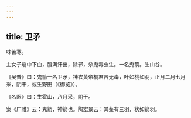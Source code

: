 ```yaml
---
---
---
```

title: 卫矛
---



味苦寒。

主女子崩中下血，腹满汗出，除邪，杀鬼毒虫注。一名鬼箭。生山谷。

《吴普》曰：鬼箭一名卫矛，神农黄帝桐君苦无毒，叶如桃如羽，正月二月七月采，阴干，或生野田（《御览》）。

《名医》曰：生霍山，八月采，阴干。

案《广雅》云：鬼箭，神箭也。陶宏景云：其茎有三羽，状如箭羽。